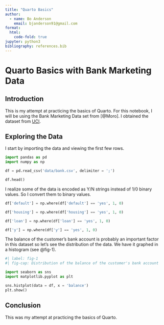 ```yaml
---
title: "Quarto Basics"
author:
  - name: Bo Anderson
    email: bjanderson91@gmail.com
format:
  html:
    code-fold: true
jupyter: python3
bibliography: references.bib
---
```


# Quarto Basics with Bank Marketing Data

## Introduction

This is my attempt at practicing the basics of Quarto. For this notebook, I will be using the Bank Marketing Data set from [@Moro]. I obtained the dataset from [UCI](https://archive.ics.uci.edu/ml/datasets/bank+marketing).

## Exploring the Data

I start by importing the data and viewing the first few rows.


```python
import pandas as pd
import numpy as np

df = pd.read_csv('data/bank.csv', delimiter = ';')

df.head()
```


I realize some of the data is encoded as Y/N strings instead of 1/0 binary values. So I convert them to binary values.

```python
df['default'] = np.where(df['default'] == 'yes', 1, 0)

df['housing'] = np.where(df['housing'] == 'yes', 1, 0)

df['loan'] = np.where(df['loan'] == 'yes', 1, 0)

df['y'] = np.where(df['y'] == 'yes', 1, 0)
```

The balance of the customer's bank account is probably an important factor in this dataset so let's see the distribution of the data. We have it graphed in a histogram (see @fig-1).

```python
#| label: fig-1
#| fig-cap: Distribution of the balance of the customer's bank account

import seaborn as sns
import matplotlib.pyplot as plt

sns.histplot(data = df, x = 'balance')
plt.show()
```

## Conclusion

This was my attempt at practicing the basics of Quarto.
